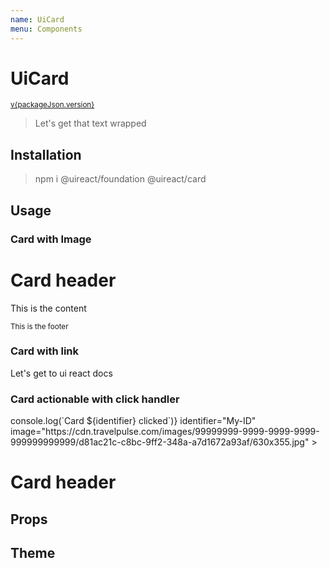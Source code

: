 ```yaml
---
name: UiCard
menu: Components
---
```



# UiCard

<sup>
  <a href="https://github.com/inavac182/ui-react/blob/main/packages/card/" target="_blank">
    v{packageJson.version}
  </a>
</sup>

> Let's get that text wrapped

## Installation

> npm i @uireact/foundation @uireact/card

## Usage

### Card with Image

<Playground>
  <UiCard image="https://cdn.travelpulse.com/images/99999999-9999-9999-9999-999999999999/d81ac21c-c8bc-9ff2-348a-a7d1672a93af/630x355.jpg">
    <h1>Card header</h1>
    <p>This is the content</p>
    <small>This is the footer</small>
  </UiCard>
</Playground>

### Card with link

<Playground>
  <UiCard link="https://www.uireact.io">
    <p>Let's get to ui react docs</p>
  </UiCard>
</Playground>

### Card actionable with click handler

<Playground>
  <UiCard
    clickHandler={(identifier) => console.log(`Card ${identifier} clicked`)}
    identifier="My-ID"
    image="https://cdn.travelpulse.com/images/99999999-9999-9999-9999-999999999999/d81ac21c-c8bc-9ff2-348a-a7d1672a93af/630x355.jpg"
  >
    <h1>Card header</h1>
  </UiCard>
</Playground>

## Props

<Props of={UiCard} />

## Theme

<ThemePresentation themeMapper={CardThemeMapper} />
